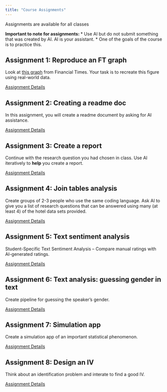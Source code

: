 ```yaml
---
title: "Course Assignments"
---
```


Assignments are available for all classes

**Important to note for assignments: **
* Use AI but do not submit something that was created by AI. AI is your assistant.
* One of the goals of the course is to practice this. 

## Assignment 1: Reproduce an FT graph

Look at [this graph](week01/assets/ft-liberation-day-usd-yield-2025-04-11.jpg) from Financial Times. Your task is to recreate this figure using real-world data. 

[Assignment Details](assignments/assignment_01.qmd)

## Assignment 2: Creating a readme doc

In this assignment, you will create a readme document by asking for AI assistance.

[Assignment Details](assignments/assignment_02.qmd)

## Assignment 3: Create a report

Continue with the research question you had chosen in class. Use AI iteratively to **help** you create a report. 

[Assignment Details](assignments/assignment_03.qmd)

## Assignment 4: Join tables analysis

Create groups of 2-3 people who use the same coding language. Ask AI to give you a list of research questions that can be answered using many (at least 4) of the hotel data sets provided.

[Assignment Details](assignments/assignment_04.qmd)

## Assignment 5: Text sentiment analysis

Student-Specific Text Sentiment Analysis -- Compare manual ratings with AI-generated ratings.

[Assignment Details](assignments/assignment_05.qmd)

## Assignment 6: Text  analysis: guessing gender in text

Create pipeline for guessing the speaker's gender.

[Assignment Details](assignments/assignment_06.qmd)


## Assignment 7: Simulation app

Create a simulation app of an important statistical phenomenon.

[Assignment Details](assignments/assignment_07.qmd)

## Assignment 8: Design an IV

Think about an identification problem and interate to find a good IV. 

[Assignment Details](assignments/assignment_08.qmd)
